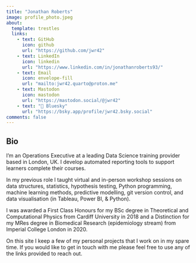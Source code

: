 ```yaml
---
title: "Jonathan Roberts"
image: profile_photo.jpeg
about:
  template: trestles
  links:
    - text: GitHub
      icon: github
      url: "https://github.com/jwr42"
    - text: LinkedIn
      icon: linkedin
      url: "https://www.linkedin.com/in/jonathanroberts93/"
    - text: Email
      icon: envelope-fill
      url: "mailto:jwr42.quarto@proton.me"
    - text: Mastodon
      icon: mastodon
      url: "https://mastodon.social/@jwr42"
    - text: "🦋 Bluesky"
      url: "https://bsky.app/profile/jwr42.bsky.social"
comments: false
---
```


## Bio

I'm an Operations Executive at a leading Data Science training provider based in London, UK. I develop automated reporting tools to support learners complete their courses.

In my previous role I taught virtual and in-person workshop sessions on data structures, statistics, hypothesis testing, Python programming, machine learning methods, predictive modelling, git version control, and data visualisation (in Tableau, Power BI, & Python). 

I was awarded a First Class Honours for my BSc degree in Theoretical and Computational Physics from Cardiff University in 2018 and a Distinction for my MRes degree in Biomedical Research (epidemiology stream) from Imperial College London in 2020.

On this site I keep a few of my personal projects that I work on in my spare time. If you would like to get in touch with me please feel free to use any of the links provided to reach out.
